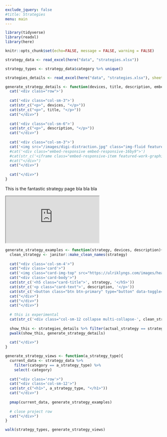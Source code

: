 ```yaml
---
exclude_jquery: false
#title: Strategies
menu: main
---
```


```r
library(tidyverse)
library(readxl)
library(here)

knitr::opts_chunk$set(echo=FALSE, message = FALSE, warning = FALSE)

strategy_data <- read_excel(here("data", "strategies.xlsx"))

strategy_types <- strategy_data$category %>% unique()

strategies_details <- read_excel(here("data", "strategies.xlsx"), sheet = "tools")
```

```r
generate_strategy_details <- function(devices, title, description, embed_link){
  cat('<div class="row">')
  
  cat('<div class="col-sm-3">')
  cat(str_c("<p>", devices, "</p>"))
  cat(str_c("<p>", title, "</p>"))
  cat("</div>")
  
  cat('<div class="col-sm-6">')
  cat(str_c("<p>", description, "</p>"))
  cat("</div>")
  
  cat('<div class="col-sm-3">')
  cat('<img src="/images/digi-distraction.jpg" class="img-fluid featured-work-graphic"/>')
  #cat('<div class="embed-responsive embed-responsive-16by9">')
  #cat(str_c('<iframe class="embed-responsive-item featured-work-graphic" src="', embed_link, '" allowfullscreen></iframe>'))
  #cat("</div>")
  cat("</div>")
  
  cat("</div>")
}
```



::: {.strategy-page}

::: {.row .top-matter}
::: {.col-sm-9}
This is the fantastic strategy page bla bla bla
:::

::: {.col-sm-3}
::: {.embed-responsive .embed-responsive-16by9}
<iframe class='embed-responsive-item featured-work-graphic' src='https://www.youtube.com/embed/GCOnzStHQcM' allowfullscreen></iframe>
:::
:::

<!-- end row with top matter -->
:::

```r
generate_strategy_examples <- function(strategy, devices, description){
  clean_strategy <- janitor::make_clean_names(strategy)
  
  cat("<div class='col-sm-4'>")
  cat("<div class='card'>")
  cat('<img class="card-img-top" src="https://ulriklyngs.com/images/headshot_small.jpg" alt="Card image cap">')
  cat("<div class='card-body'>")
  cat(str_c('<h5 class="card-title">', strategy, '</h5>'))
  cat(str_c('<p class="card-text">', description, '</p>'))
  cat(str_c('<button class="btn btn-primary" type="button" data-toggle="collapse" data-target=".multi-collapse-', clean_strategy, '">Show strategies</button>'))
  cat("</div>")
  cat("</div>")
  cat("</div>")
  
  # this is experimental
  cat(str_c('<div class="col-sm-12 collapse multi-collapse-', clean_strategy, '">'))
  
  show_this <- strategies_details %>% filter(actual_strategy == strategy) %>% select(devices, title, description, embed_link)
  pwalk(show_this, generate_strategy_details)
  
  cat("</div>")
}

generate_strategy_views <- function(a_strategy_type){
  current_data <- strategy_data %>% 
    filter(category == a_strategy_type) %>% 
    select(-category)
  
  cat("<div class='row'>")
  cat("<div class='col-sm-12'>")
  cat(str_c("<h1>", a_strategy_type, "</h1>"))
  cat("</div>")
  
  pmap(current_data, generate_strategy_examples)
  
  # close project row
  cat("</div>")
}

walk(strategy_types, generate_strategy_views)
```

<!-- end strategy page -->
:::
